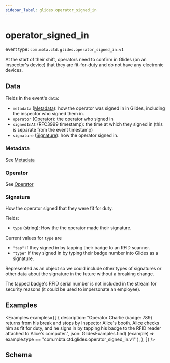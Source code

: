 ```yaml
---
sidebar_label: glides.operator_signed_in
---
```



# operator_signed_in

event type: `com.mbta.ctd.glides.operator_signed_in.v1`

At the start of their shift, operators need to confirm in Glides (on an inspector's device) that they are fit-for-duty and do not have any electronic devices.

## Data

Fields in the event's `data`:

- `metadata` ([Metadata](.#metadata)): how the operator was signed in in Glides, including the inspector who signed them in.
- `operator` ([Operator](.#operator)): the operator who signed in
- `signedInAt` (RFC3999 timestamp): the time at which they signed in (this is separate from the event timestamp)
- `signature` ([Signature](#signature)): how the operator signed in.

### Metadata

See [Metadata](.#metadata)

### Operator

See [Operator](.#operator)

### Signature

How the operator signed that they were fit for duty.

Fields:

- `type` (string): How the the operator made their signature.

Current values for `type` are

- `"tap"` if they signed in by tapping their badge to an RFID scanner.
- `"type"` if they signed in by typing their badge number into Glides as a signature.

Represented as an object so we could include other types of signatures or other data about the signature in the future without a breaking change.

The tapped badge's RFID serial number is not included in the stream for security reasons (it could be used to impersonate an employee).

## Examples

<Examples
  examples={[
    {
      description:
        "Operator Charlie (badge: 789) returns from his break and stops by Inspector Alice's booth. Alice checks him as fit for duty, and he signs in by tapping his badge to the RFID reader attached to Alice's computer.",
      json: GlidesExamples.find(
        (example) => example.type == "com.mbta.ctd.glides.operator_signed_in.v1"
      ),
    },
  ]}
/>

## Schema

<EventSchemaPath event="com.mbta.ctd.glides.operator_signed_in.v1" />
